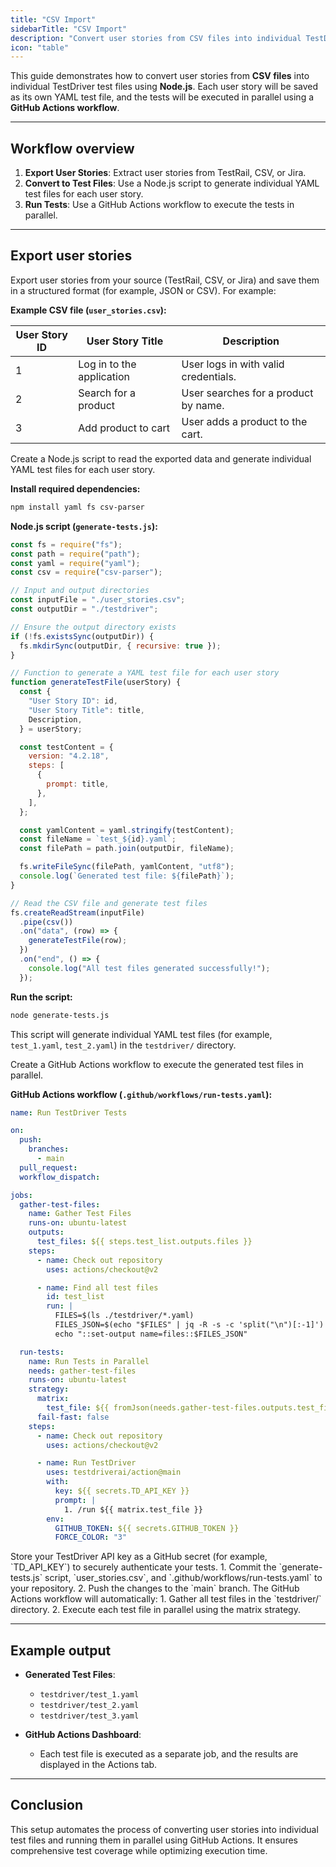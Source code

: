 ```yaml
---
title: "CSV Import"
sidebarTitle: "CSV Import"
description: "Convert user stories from CSV files into individual TestDriver test files using Node.js and GitHub Actions."
icon: "table"
---
```


This guide demonstrates how to convert user stories from **CSV files** into individual TestDriver test files using **Node.js**. Each user story will be saved as its own YAML test file, and the tests will be executed in parallel using a **GitHub Actions workflow**.

---

## Workflow overview

1. **Export User Stories**: Extract user stories from TestRail, CSV, or Jira.
2. **Convert to Test Files**: Use a Node.js script to generate individual YAML test files for each user story.
3. **Run Tests**: Use a GitHub Actions workflow to execute the tests in parallel.

---

## Export user stories

<Steps>
<Step title="Export user stories">
Export user stories from your source (TestRail, CSV, or Jira) and save them in a structured format (for example, JSON or CSV). For example:

**Example CSV file (`user_stories.csv`):**

| User Story ID | User Story Title          | Description                          |
| ------------- | ------------------------- | ------------------------------------ |
| 1             | Log in to the application | User logs in with valid credentials. |
| 2             | Search for a product      | User searches for a product by name. |
| 3             | Add product to cart       | User adds a product to the cart.     |

</Step>
<Step title="Node.js script to convert user stories into test files">
Create a Node.js script to read the exported data and generate individual YAML test files for each user story.

**Install required dependencies:**

```bash
npm install yaml fs csv-parser
```

**Node.js script (`generate-tests.js`):**

```javascript
const fs = require("fs");
const path = require("path");
const yaml = require("yaml");
const csv = require("csv-parser");

// Input and output directories
const inputFile = "./user_stories.csv";
const outputDir = "./testdriver";

// Ensure the output directory exists
if (!fs.existsSync(outputDir)) {
  fs.mkdirSync(outputDir, { recursive: true });
}

// Function to generate a YAML test file for each user story
function generateTestFile(userStory) {
  const {
    "User Story ID": id,
    "User Story Title": title,
    Description,
  } = userStory;

  const testContent = {
    version: "4.2.18",
    steps: [
      {
        prompt: title,
      },
    ],
  };

  const yamlContent = yaml.stringify(testContent);
  const fileName = `test_${id}.yaml`;
  const filePath = path.join(outputDir, fileName);

  fs.writeFileSync(filePath, yamlContent, "utf8");
  console.log(`Generated test file: ${filePath}`);
}

// Read the CSV file and generate test files
fs.createReadStream(inputFile)
  .pipe(csv())
  .on("data", (row) => {
    generateTestFile(row);
  })
  .on("end", () => {
    console.log("All test files generated successfully!");
  });
```

**Run the script:**

```bash
node generate-tests.js
```

This script will generate individual YAML test files (for example, `test_1.yaml`, `test_2.yaml`) in the `testdriver/` directory.

</Step>
<Step title="GitHub Actions workflow to run tests">
Create a GitHub Actions workflow to execute the generated test files in parallel.

**GitHub Actions workflow (`.github/workflows/run-tests.yaml`):**

```yaml [expandable]
name: Run TestDriver Tests

on:
  push:
    branches:
      - main
  pull_request:
  workflow_dispatch:

jobs:
  gather-test-files:
    name: Gather Test Files
    runs-on: ubuntu-latest
    outputs:
      test_files: ${{ steps.test_list.outputs.files }}
    steps:
      - name: Check out repository
        uses: actions/checkout@v2

      - name: Find all test files
        id: test_list
        run: |
          FILES=$(ls ./testdriver/*.yaml)
          FILES_JSON=$(echo "$FILES" | jq -R -s -c 'split("\n")[:-1]')
          echo "::set-output name=files::$FILES_JSON"

  run-tests:
    name: Run Tests in Parallel
    needs: gather-test-files
    runs-on: ubuntu-latest
    strategy:
      matrix:
        test_file: ${{ fromJson(needs.gather-test-files.outputs.test_files) }}
      fail-fast: false
    steps:
      - name: Check out repository
        uses: actions/checkout@v2

      - name: Run TestDriver
        uses: testdriverai/action@main
        with:
          key: ${{ secrets.TD_API_KEY }}
          prompt: |
            1. /run ${{ matrix.test_file }}
        env:
          GITHUB_TOKEN: ${{ secrets.GITHUB_TOKEN }}
          FORCE_COLOR: "3"
```

</Step>
<Step title="Secure API key">
Store your TestDriver API key as a GitHub secret (for example, `TD_API_KEY`) to securely authenticate your tests.
</Step>
<Step title="Commit and push">
1. Commit the `generate-tests.js` script, `user_stories.csv`, and `.github/workflows/run-tests.yaml` to your repository.
2. Push the changes to the `main` branch.
</Step>
<Step title="Run the workflow">
The GitHub Actions workflow will automatically:
1. Gather all test files in the `testdriver/` directory.
2. Execute each test file in parallel using the matrix strategy.
</Step>
</Steps>

---

## Example output

- **Generated Test Files**:

  - `testdriver/test_1.yaml`
  - `testdriver/test_2.yaml`
  - `testdriver/test_3.yaml`

- **GitHub Actions Dashboard**:
  - Each test file is executed as a separate job, and the results are displayed in the Actions tab.

---

## Conclusion

This setup automates the process of converting user stories into individual test files and running them in parallel using GitHub Actions. It ensures comprehensive test coverage while optimizing execution time.
